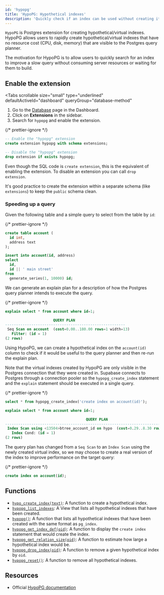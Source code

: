 ```yaml
---
id: 'hypopg'
title: 'HypoPG: Hypothetical indexes'
description: 'Quickly check if an index can be used without creating it.'
---
```


`HypoPG` is Postgres extension for creating hypothetical/virtual indexes. HypoPG allows users to rapidly create hypothetical/virtual indexes that have no resource cost (CPU, disk, memory) that are visible to the Postgres query planner.

The motivation for HypoPG is to allow users to quickly search for an index to improve a slow query without consuming server resources or waiting for them to build.

## Enable the extension

<Tabs
  scrollable
  size="small"
  type="underlined"
  defaultActiveId="dashboard"
  queryGroup="database-method"
>
<TabPanel id="dashboard" label="Dashboard">

1. Go to the [Database](/dashboard/project/_/database/tables) page in the Dashboard.
2. Click on **Extensions** in the sidebar.
3. Search for `hypopg` and enable the extension.

</TabPanel>
<TabPanel id="sql" label="SQL">

{/* prettier-ignore */}
```sql
-- Enable the "hypopg" extension
create extension hypopg with schema extensions;

-- Disable the "hypopg" extension
drop extension if exists hypopg;
```

Even though the SQL code is `create extension`, this is the equivalent of enabling the extension.
To disable an extension you can call `drop extension`.

It's good practice to create the extension within a separate schema (like `extensions`) to keep the `public` schema clean.

</TabPanel>
</Tabs>

### Speeding up a query

Given the following table and a simple query to select from the table by `id`:

{/* prettier-ignore */}
```sql
create table account (
  id int,
  address text
);

insert into account(id, address)
select
  id,
  id || ' main street'
from
  generate_series(1, 10000) id;
```

We can generate an explain plan for a description of how the Postgres query planner
intends to execute the query.

{/* prettier-ignore */}
```sql
explain select * from account where id=1;

                      QUERY PLAN
-------------------------------------------------------
 Seq Scan on account  (cost=0.00..180.00 rows=1 width=13)
   Filter: (id = 1)
(2 rows)
```

Using HypoPG, we can create a hypothetical index on the `account(id)` column to check if it would be useful to the query planner and then re-run the explain plan.

Note that the virtual indexes created by HypoPG are only visible in the Postgres connection that they were created in. Supabase connects to Postgres through a connection pooler so the `hypopg_create_index` statement and the `explain` statement should be executed in a single query.

{/* prettier-ignore */}
```sql
select * from hypopg_create_index('create index on account(id)');

explain select * from account where id=1;

                                     QUERY PLAN
------------------------------------------------------------------------------------
 Index Scan using <13504>btree_account_id on hypo  (cost=0.29..8.30 rows=1 width=13)
   Index Cond: (id = 1)
(2 rows)
```

The query plan has changed from a `Seq Scan` to an `Index Scan` using the newly created virtual index, so we may choose to create a real version of the index to improve performance on the target query:

{/* prettier-ignore */}
```sql
create index on account(id);
```

## Functions

- [`hypo_create_index(text)`](https://hypopg.readthedocs.io/en/rel1_stable/usage.html#create-a-hypothetical-index): A function to create a hypothetical index.
- [`hypopg_list_indexes`](https://hypopg.readthedocs.io/en/rel1_stable/usage.html#manipulate-hypothetical-indexes): A View that lists all hypothetical indexes that have been created.
- [`hypopg()`](https://hypopg.readthedocs.io/en/rel1_stable/usage.html#manipulate-hypothetical-indexes): A function that lists all hypothetical indexes that have been created with the same format as `pg_index`.
- [`hypopg_get_index_def(oid)`](https://hypopg.readthedocs.io/en/rel1_stable/usage.html#manipulate-hypothetical-indexes): A function to display the `create index` statement that would create the index.
- [`hypopg_get_relation_size(oid)`](https://hypopg.readthedocs.io/en/rel1_stable/usage.html#manipulate-hypothetical-indexes): A function to estimate how large a hypothetical index would be.
- [`hypopg_drop_index(oid)`](https://hypopg.readthedocs.io/en/rel1_stable/usage.html#manipulate-hypothetical-indexes): A function to remove a given hypothetical index by `oid`.
- [`hypopg_reset()`](https://hypopg.readthedocs.io/en/rel1_stable/usage.html#manipulate-hypothetical-indexes): A function to remove all hypothetical indexes.

## Resources

- Official [HypoPG documentation](https://hypopg.readthedocs.io/en/rel1_stable/)
